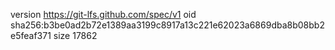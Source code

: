 version https://git-lfs.github.com/spec/v1
oid sha256:b3be0ad2b72e1389aa3199c8917a13c221e62023a6869dba8b08bb2e5feaf371
size 17862
